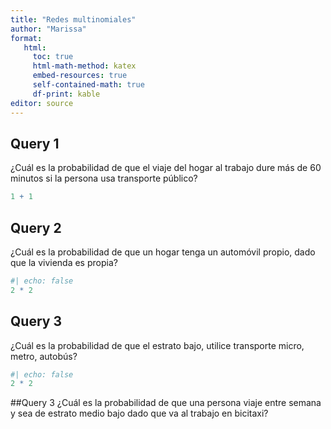 ```yaml
---
title: "Redes multinomiales"
author: "Marissa"
format:
   html:
     toc: true
     html-math-method: katex
     embed-resources: true 
     self-contained-math: true
     df-print: kable
editor: source
---
```


## Query 1
¿Cuál es la probabilidad de que el viaje del hogar al trabajo dure más de 60 minutos si la persona usa transporte público?

```r
1 + 1
```

## Query 2
¿Cuál es la probabilidad de que un hogar tenga un automóvil propio, dado que la vivienda es propia?
```r
#| echo: false
2 * 2
```
## Query 3
¿Cuál es la probabilidad de que el estrato bajo, utilice transporte micro, metro, autobús?

```r
#| echo: false
2 * 2
```
##Query 3
¿Cuál es la probabilidad de que una persona viaje entre semana y sea de estrato medio bajo dado que va al trabajo en bicitaxi?
```r

```

